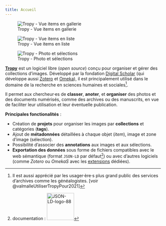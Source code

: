 ```yaml
---
title: Accueil
---
```


::: {layout-ncol="3"}
![Tropy - Vue items en gallerie](/IMG/tropy_items-gallerie.png){group="accueil"}

![Tropy - Vue items en liste](IMG/tropy_items-liste.png){group="accueil"}

![Tropy - Photo et sélections](IMG/tropy_vue-photo.png "capture d'écran - affichage d'une photo et de ses sélections"){group="accueil"}
:::

[**Tropy**](https://tropy.org) est un logiciel libre (*open source*) conçu pour organiser et gérer des collections d'images. Développé par la fondation [Digital Scholar](https://digitalscholar.org/) (qui développe aussi [Zotero](https://www.zotero.org/) et [Omeka](https://omeka.org/)), il est principalement utilisé dans le domaine de la recherche en sciences humaines et sociales[^1].

[^1]: Il est aussi apprécié par les usager·ère·s plus grand public des services d'archives comme les généalogistes. [voir @valmalleUtiliserTropyPour2021]

Il permet aux chercheur·es de **classer**, **anoter**, et **organiser** des photos et des documents numérisés, comme des archives ou des manuscrits, en vue de faciliter leur utilisation et leur éventuelle publication.

**Principales fonctionalités** :

- Création de **projets** pour organiser les images par **collections** et catégories (**tags**).
- Ajout de **métadonnées** détaillées à chaque objet (*item*), image et zone d'image (sélection).
- Possibilité d’associer des **annotations** aux images et aux sélections.
- **Exportation des données** sous forme de fichiers compatibles avec le web sémantique (format `JSON-LD` par défaut[^3]) ou avec d’autres logiciels (comme *Zotero* ou *OmekaS* avec les [extensions](/tropy-extensions.qmd) dédiées).

[^3]: documentation : <a href="https://json-ld.org/" title="JSON-LD"><img style="border:0px;" width="88" src="https://json-ld.org/images/json-ld-button-88.png" alt="JSON-LD-logo-88"/></a>